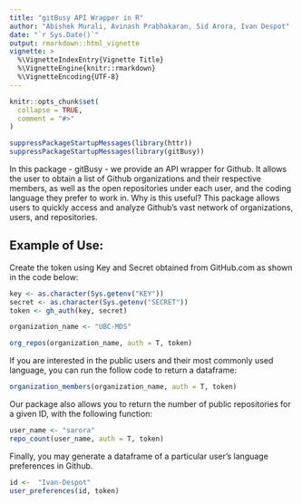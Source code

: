 ```yaml
---
title: "gitBusy API Wrapper in R"
author: "Abishek Murali, Avinash Prabhakaran, Sid Arora, Ivan Despot"
date: "`r Sys.Date()`"
output: rmarkdown::html_vignette
vignette: >
  %\VignetteIndexEntry{Vignette Title}
  %\VignetteEngine{knitr::rmarkdown}
  %\VignetteEncoding{UTF-8}
---
```


```r
knitr::opts_chunk$set(
  collapse = TRUE,
  comment = "#>"
)
```

```r
suppressPackageStartupMessages(library(httr))
suppressPackageStartupMessages(library(gitBusy))
```
In this package - gitBusy - we provide an API wrapper for Github. It allows the user to obtain a list of Github organizations and their respective members, as well as the open repositories under each user, and the coding language they prefer to work in. Why is this useful? This package allows users to quickly access and analyze Github's vast network of organizations, users, and repositories.

## Example of Use:

Create the token using Key and Secret obtained from GitHub.com as shown in the code below:

```r
key <- as.character(Sys.getenv("KEY"))
secret <- as.character(Sys.getenv("SECRET"))
token <- gh_auth(key, secret)
```


```r
organization_name <- "UBC-MDS"

org_repos(organization_name, auth = T, token)
```
If you are interested in the public users and their most commonly used language, you can run the follow code to return a dataframe:

```r
organization_members(organization_name, auth = T, token)
```

Our package also allows you to return the number of public repositories for a given ID, with the following function:

```r
user_name <- "sarora"
repo_count(user_name, auth = T, token)
```

Finally, you may generate a dataframe of a particular user's language preferences in Github.

```r
id <-  "Ivan-Despot"
user_preferences(id, token)
```
